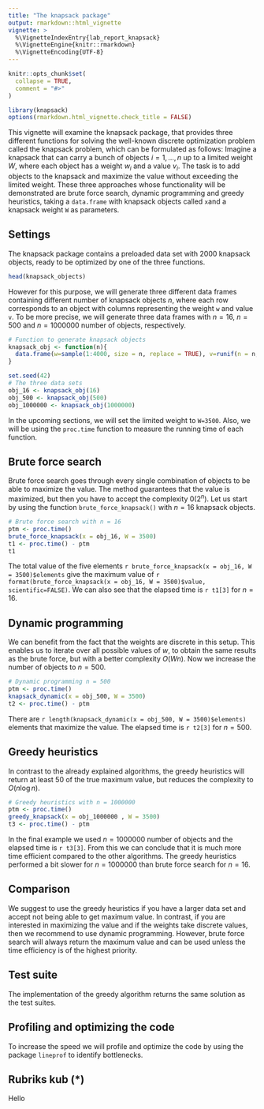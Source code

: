 ```yaml
---
title: "The knapsack package"
output: rmarkdown::html_vignette
vignette: >
  %\VignetteIndexEntry{lab_report_knapsack}
  %\VignetteEngine{knitr::rmarkdown}
  %\VignetteEncoding{UTF-8}
---
```


```r
knitr::opts_chunk$set(
  collapse = TRUE,
  comment = "#>"
)
```

```r
library(knapsack)
options(rmarkdown.html_vignette.check_title = FALSE)
```

This vignette will examine the knapsack package, that provides three different functions for solving the well-known discrete optimization problem called the knapsack problem, which can be formulated as follows: Imagine a knapsack that can carry a bunch of objects $i = 1,...,n$ up to a limited weight $W$, where each object has a weight $w_i$ and a value $v_i$. The task is to add objects to the knapsack and maximize the value without exceeding the limited weight. These three approaches whose functionality will be demonstrated are brute force search, dynamic programming and greedy heuristics, taking a `data.frame` with knapsack objects called `x`and a knapsack weight `W` as parameters.

## Settings

The knapsack package contains a preloaded data set with 2000 knapsack objects, ready to be optimized by one of the three functions. 



```r
head(knapsack_objects)
```

However for this purpose, we will generate three different data frames containing different number of knapsack objects $n$, where each row corresponds to an object with columns representing the weight `w` and value `v`. To be more precise, we will generate three data frames with $n=16$, $n=500$ and $n=1000000$ number of objects, respectively.  

```r
# Function to generate knapsack objects
knapsack_obj <- function(n){
  data.frame(w=sample(1:4000, size = n, replace = TRUE), v=runif(n = n, 0, 10000))
}

set.seed(42)
# The three data sets
obj_16 <- knapsack_obj(16)
obj_500 <- knapsack_obj(500)
obj_1000000 <- knapsack_obj(1000000)
```

In the upcoming sections, we will set the limited weight to `W=3500`. Also, we will be using the `proc.time` function to measure the running time of each function. 

## Brute force search

Brute force search goes through every single combination of objects to be able to maximize the value. The method guarantees that the value is maximized, but then you have to accept the complexity $0(2^n)$. Let us start by using the function `brute_force_knapsack()` with $n=16$ knapsack objects. 

```r
# Brute force search with n = 16
ptm <- proc.time()  
brute_force_knapsack(x = obj_16, W = 3500)
t1 <- proc.time() - ptm
t1
```

The total value of the five elements `r brute_force_knapsack(x = obj_16, W = 3500)$elements` give the maximum value of `r format(brute_force_knapsack(x = obj_16, W = 3500)$value, scientific=FALSE)`. We can also see that the elapsed time is `r t1[3]` for $n=16$.


## Dynamic programming

We can benefit from the fact that the weights are discrete in this setup. This enables us to iterate over all possible values of $w$, to obtain the same results as the brute force, but with a better complexity $O(Wn)$. Now we increase the number of objects to $n=500$.

```r
# Dynamic programming n = 500
ptm <- proc.time()
knapsack_dynamic(x = obj_500, W = 3500)
t2 <- proc.time() - ptm
```

There are `r length(knapsack_dynamic(x = obj_500, W = 3500)$elements)` elements that maximize the value. The elapsed time is `r t2[3]` for $n=500$.


## Greedy heuristics

In contrast to the already explained algorithms, the greedy heuristics will return at least $50%$ of the true maximum value, but reduces the complexity to $O(n \log n)$.

```r
# Greedy heuristics with n = 1000000
ptm <- proc.time()
greedy_knapsack(x = obj_1000000 , W = 3500)
t3 <- proc.time() - ptm
```


In the final example we used $n = 1000000$ number of objects and the elapsed time is `r t3[3]`. From this we can conclude that it is much more time efficient compared to the other algorithms. The greedy heuristics performed a bit slower for $n = 1000000$ than brute force search for $n=16$. 





## Comparison

We suggest to use the greedy heuristics if you have a larger data set and accept not being able to get maximum value. In contrast, if you are interested in maximizing the value and if the weights take discrete values, then we recommend to use dynamic programming. However, brute force search will always return the maximum value and can be used unless the time efficiency is of the highest priority.

## Test suite 

The implementation of the greedy algorithm returns the same solution as the test suites.


## Profiling and optimizing the code

To increase the speed we will profile and optimize the code by using the package `lineprof` to identify bottlenecks. 

## Rubriks kub (*)

Hello 





